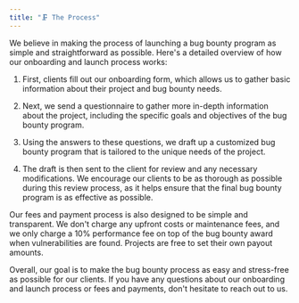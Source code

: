 ```yaml
---
title: "🗜 The Process"
---
```


We believe in making the process of launching a bug bounty program as simple and straightforward as possible. Here's a detailed overview of how our onboarding and launch process works:

1. First, clients fill out our onboarding form, which allows us to gather basic information about their project and bug bounty needs.

2. Next, we send a questionnaire to gather more in-depth information about the project, including the specific goals and objectives of the bug bounty program.

3. Using the answers to these questions, we draft up a customized bug bounty program that is tailored to the unique needs of the project.

4. The draft is then sent to the client for review and any necessary modifications. We encourage our clients to be as thorough as possible during this review process, as it helps ensure that the final bug bounty program is as effective as possible.

Our fees and payment process is also designed to be simple and transparent. We don't charge any upfront costs or maintenance fees, and we only charge a 10% performance fee on top of the bug bounty award when vulnerabilities are found. Projects are free to set their own payout amounts.

Overall, our goal is to make the bug bounty process as easy and stress-free as possible for our clients. If you have any questions about our onboarding and launch process or fees and payments, don't hesitate to reach out to us.